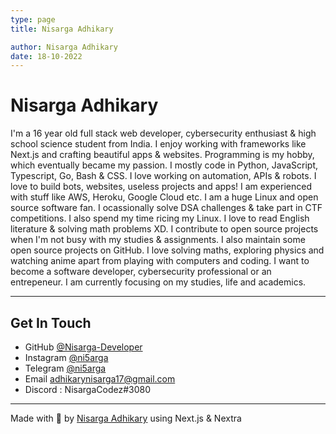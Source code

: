 ```yaml
---
type: page
title: Nisarga Adhikary

author: Nisarga Adhikary
date: 18-10-2022
---
```



# Nisarga Adhikary

I'm a 16 year old full stack web developer, cybersecurity enthusiast & high school science student from India. 
I enjoy working with frameworks like Next.js and crafting beautiful apps & websites. Programming is my hobby, which eventually became my passion.
I mostly code in Python, JavaScript, Typescript, Go, Bash & CSS. I love working on automation, APIs & robots. I love to build bots, websites, useless projects and apps!
I am experienced with stuff like AWS, Heroku, Google Cloud etc. I am a huge Linux and open source software fan. I ocassionally solve DSA challenges & take part in CTF competitions. I also spend my time ricing my Linux. I love to read English literature & solving math problems XD.
I contribute to open source projects when I'm not busy with my studies & assignments. I also maintain some open source projects on GitHub.
I love solving maths, exploring physics and watching anime apart from playing with computers and coding. I want to become a software developer, cybersecurity professional or an entrepeneur. I am currently focusing on my studies, life and academics. 


---

## Get In Touch

- GitHub [@Nisarga-Developer](https://github.com/nisarga-developer)
- Instagram [@ni5arga](https://instagram.com/ni5arga)
- Telegram [@ni5arga](https://ni5arga.t.me/)
- Email [adhikarynisarga17@gmail.com](mailto:adhikarynisarga17@gmail.com)
- Discord : NisargaCodez#3080

---

Made with 💖 by [Nisarga Adhikary](https://github.com/nisarga-developer) using Next.js & Nextra
